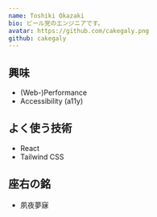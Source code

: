 ```yaml
---
name: Toshiki Okazaki
bio: ビール党のエンジニアです。
avatar: https://github.com/cakegaly.png
github: cakegaly
---
```


## 興味

- (Web-)Performance
- Accessibility (a11y)

## よく使う技術

- React
- Tailwind CSS

## 座右の銘

- 夙夜夢寐

